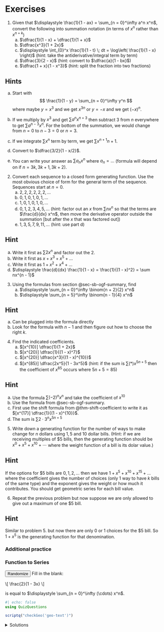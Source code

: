 <script src="/js/ogf.js"></script>
<script>
    function fillRandomGeo(id, max_a, max_r) {
        let elt = document.getElementById(id);
        const a = randsigned(max_a);
        const r = randsigned(max_r);
        elt.setAttribute("a", a);
        elt.setAttribute("r", r);
        elt.innerText = "\\[" + geo(a, r) + "\\]";
        MathJax.typeset();
    }
    function checkGeo(geo_id) {
        return (input) => {
            const elt = document.getElementById(geo_id);
            const a = elt.getAttribute("a");
            const r = elt.getAttribute("r");
            const a_re = (a == 1 ? "" : a + "\\s*\\*?\\s*")
            const ratio_re = (r == 1 ? "" : (r > 0 ? r + "\\^n" : "\\(" + r + "\\)\\^n"));
            const re = new RegExp(a == 1 && r == 1 ? "^\\s*1\\s*$" : "^\\s*" + a_re + ratio_re + "\\s*$");
            return re.test(input);
        }
    }
</script>

# Exercises

1. Given that $\displaystyle \frac{1}{1 - ax} = \sum_{n = 0}^\infty a^n x^n$, convert the following into summation notation (in terms of $x^n$ rather than $x^{n + k}$)
    a) $\dfrac{1}{1 - x} + \dfrac{1}{1 + x}$
    b) $\dfrac{x^3}{1 + 2x}$
    c) $\displaystyle \int_{0}^x \frac{1}{1 - t} \; dt = \log\left( \frac{1}{1 - x} \right)$
    (hint: take the antiderivative/integral term by term)
    d) $\dfrac{3}{2 - x}$
    (hint: convert to $\dfrac{a}{1 - bx}$)
    e) $\dfrac{1 + x}{1 - x^3}$
    (hint: split the fraction into two fractions)

::: {.callout-tip collapse="true"}
## Hints
a) Start with
$$
\frac{1}{1 - y} = \sum_{n = 0}^\infty y^n
$$
where maybe $y = x^3$ and we get $x^{3n}$ or $y = -x$ and we get $(-x)^n$.

b) If we multiply by $x^3$ and get $\sum a^n x^{n + 3}$ then subtract $3$ from $n$ everywhere to get $\sum a^{n - 3} x^n$. For the bottom of the summation, we would change from $n = 0$ to $n - 3 = 0$ or $n = 3$.

c) If we integrate $\sum x^n$ term by term, we get $\sum x^{n + 1}{n + 1}$.

d) Convert to $\dfrac{3/2}{1 - x/2}$.

e) You can write your answer as $\sum a_n x^n$ where $a_n = \dots$ (formula will depend on if $n = 3k, 3k + 1, 3k + 2$).
:::

2. Convert each sequence to a closed form generating function. Use the most obvious choice of form for the general term of the sequence. Sequences start at $n = 0$.
    a) $2, 2, 2, 2, 2, 2, \dots$
    b) $0, 1, 0, 1, 0, 1, \dots$
    c) $1, 0, 1, 0, 1, 0, \dots$
    d) $0, 1, 2, 3, 4, 5, \dots$ (hint: factor out an $x$ from $\sum nx^n$ so that the terms are $\frac{d}{dx} x^n$, then move the derivative operator outside the summation [but after the $x$ that was factored out])
    e) $1, 3, 5, 7, 9, 11, \dots$ (hint: use part d)

::: {.callout-tip collapse="true"}
## Hint
a) Write it first as $\sum 2x^n$ and factor out the $2$.
b) Write it first as $x + x^3 + x^5 + \dots$
c) Write it first as $1 + x^2 + x^4 + \dots$
d) $\displaystyle \frac{d}{dx} \frac{1}{1 - x} = \frac{1}{(1 - x)^2} = \sum nx^{n - 1}$
:::

3. Using the formulas from section @sec-sb-ogf-summary, find
    a) $\displaystyle \sum_{n = 0}^\infty \binom{n + 2}{2} x^n$
    b) $\displaystyle \sum_{n = 5}^\infty \binom{n - 1}{4} x^n$

::: {.callout-tip collapse="true"}
## Hint
a) Can be plugged into the formula directly
b) Look for the formula with $n - 1$ and then figure out how to choose the right $k$.
:::

4. Find the indicated coefficients.
    a) $[x^{10}] \dfrac{1}{1 + 2x}$
    b) $[x^{20}] \dfrac{1}{(1 - x)^7}$
    c) $[x^{20}] \dfrac{x^3}{(1 - x)^{10}}$
    d) $[x^{85}] \dfrac{2x^5}{1 - 3x^5}$
    (hint: if the sum is $\sum (*) x^{5n + 5}$ then the coefficient of $x^{85}$ occurs where $5n + 5 = 85$)

::: {.callout-tip collapse="true"}
## Hint
a) Use the formula $\sum (-2)^n x^n$ and take the coefficient of $x^{10}$
b) Use the formula from @sec-sb-ogf-summary.
c) First use the shift formula from @thm-shift-coefficient to write it as $[x^{17}] \dfrac{1}{(1 - x)^{10}}$.
d) The sum is $\sum 2 \cdot 3^n x^{5n + 5}$
:::

5. Write down a generating function for the number of ways to make change for $n$ dollars using $1, 5$ and $10$ dollar bills. (Hint: if we are receiving multiples of $\$5$ bills, then the generating function should be $x^0 + x^5 + x^{10} + \cdots$ where the weight function of a bill is its dolar value.)

::: {.callout-tip collapse="true"}
## Hint
If the options for $5 bills are $0, 1, 2, \dots$ then we have $1 + x^5 + x^{10} + x^{15} + \dots$ where the coefficient gives the number of choices (only 1 way to have $k$ bills of the same type) and the exponent gives the weight or how much it contributes.
You should get geometric series for each bill value.
:::

6. Repeat the previous problem but now suppose we are only allowed to give out a maximum of one $\$5$ bill.

::: {.callout-tip collapse="true"}
## Hint
Similar to problem 5. but now there are only $0$ or $1$ choices for the $5 bill. So $1 + x^5$ is the generating function for that denomination.
:::

::: {.content-visible when-format=html}
### Additional practice {.unnumbered}

::: panel-tabset

### Function to Series

::: {.mx-2}
<input type="button" id="geo-randomize" value="Randomize" onclick="fillRandomGeo('geo-text', 6, 6)">
Fill in the blank:
<p id="geo-text" a="2" r="3">\\[ \\frac{2}{1 - 3x} \\]</p>
is equal to $\displaystyle \sum_{n = 0}^\infty (\cdots) x^n$.
:::

```julia
#| echo: false
using QuizQuestions

scriptq("checkGeo('geo-text')")
```
:::
:::

<details>
<summary>Solutions</summary>
1.
    a) $\displaystyle \sum_{n = 0}^\infty ((-1)^n + 1) x^n$
    b) $\displaystyle \sum_{n = 3}^\infty (-2)^{n  - 3}x^n$
    c) $\displaystyle \sum_{n = 1}^\infty \frac{x^n}{n}$
    d) $\displaystyle \sum_{n = 0}^\infty \frac{3}{2^{n + 1}} x^n$
    e) $\displaystyle \sum_{n = 0}^\infty a_n x^n$ where $a_n = 0$ if $n = 3k + 2$ and $a_n = 1$ otherwise (so the sequence $1, 1, 0, 1, 1, 0, 1, 1, 0, \dots$).
2.
    a) $\dfrac2{1 - x}$
    b) $\dfrac{x}{1 - x^2}$
    c) $\dfrac{1}{1 - x^2}$
    d) $\dfrac{x}{(1 - x)^2}$
    e) $\displaystyle \sum (2n + 1) x^n = 2\sum n x^n + \sum x^n = \frac{2}{(1 - x)^2} + \frac{1}{1 - x}$.
3.
    a) $\dfrac{1}{(1 - x)^3}$
    b) $\dfrac{x^5}{(1 - x)^5}$
4.
    a) $(-2)^{10}$
    b) $\dbinom{26}{6}$
    c) $\dbinom{26}{9}$
    d) $2 \cdot 3^{16}$
5. $\dfrac1{(1 - x)(1 - x^5)(1 - x^{10})}$
6. $\dfrac{1 + x^5}{(1 - x)(1 - x^{10})}$
</details>
